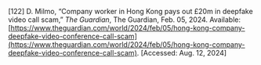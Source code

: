 \[122\]	D. Milmo, “Company worker in Hong Kong pays out £20m in deepfake video call scam,” *The Guardian*, The Guardian, Feb. 05, 2024\. Available: [https://www.theguardian.com/world/2024/feb/05/hong-kong-company-deepfake-video-conference-call-scam](https://www.theguardian.com/world/2024/feb/05/hong-kong-company-deepfake-video-conference-call-scam). \[Accessed: Aug. 12, 2024\]